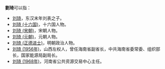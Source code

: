 '''劉琦'''可以指：
* [[刘琦|刘琦]]，东汉末年刘表之子。
* [[刘琦_(十六国)|刘琦 (十六国)]]，十六国人物。
* [[刘琦_(宋朝)|刘琦 (宋朝)]]，宋朝人物。
* [[刘琦_(元朝)|刘琦 (元朝)]]，元朝人物。
* [[刘琦_(正德进士)|刘琦 (正德进士)]]，明朝政治人物。
* [[刘琦_(1956年)|刘琦 (1956年)]]，山西左权人，曾任海南省副省长，中共海南省委常委、组织部长，国家能源局副局长。
* [[刘琦_(1968年)|刘琦 (1968年)]]，河南省公共资源交易中心主任。

{{disambig|Cat=二字劉姓人名消歧義|qi}}